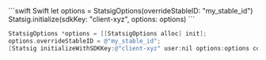 
<CodeGroup>
```swift Swift
let options = StatsigOptions(overrideStableID: "my_stable_id")
Statsig.initialize(sdkKey: "client-xyz", options: options)
```

```objective-c Objective C
StatsigOptions *options = [[StatsigOptions alloc] init];
options.overrideStableID = @"my_stable_id";
[Statsig initializeWithSDKKey:@"client-xyz" user:nil options:options completion:nil];
```
</CodeGroup>
